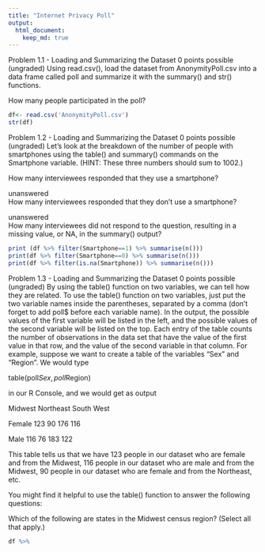 ```yaml
---
title: "Internet Privacy Poll"
output:
  html_document:
    keep_md: true
---
```


Problem 1.1 - Loading and Summarizing the Dataset
0 points possible (ungraded)
Using read.csv(), load the dataset from AnonymityPoll.csv into a data frame called poll and summarize it with the summary() and str() functions.

How many people participated in the poll?

```r
df<- read.csv('AnonymityPoll.csv')
str(df)
```

Problem 1.2 - Loading and Summarizing the Dataset
0 points possible (ungraded)
Let's look at the breakdown of the number of people with smartphones using the table() and summary() commands on the Smartphone variable. (HINT: These three numbers should sum to 1002.)

How many interviewees responded that they use a smartphone?


  unanswered  
How many interviewees responded that they don't use a smartphone?


  unanswered  
How many interviewees did not respond to the question, resulting in a missing value, or NA, in the summary() output?

```r
print (df %>% filter(Smartphone==1) %>% summarise(n()))
print(df %>% filter(Smartphone==0) %>% summarise(n()))
print(df %>% filter(is.na(Smartphone)) %>% summarise(n()))
```

Problem 1.3 - Loading and Summarizing the Dataset
0 points possible (ungraded)
By using the table() function on two variables, we can tell how they are related. To use the table() function on two variables, just put the two variable names inside the parentheses, separated by a comma (don't forget to add poll$ before each variable name). In the output, the possible values of the first variable will be listed in the left, and the possible values of the second variable will be listed on the top. Each entry of the table counts the number of observations in the data set that have the value of the first value in that row, and the value of the second variable in that column. For example, suppose we want to create a table of the variables "Sex" and "Region". We would type

table(poll$Sex, poll$Region)

in our R Console, and we would get as output

Midwest Northeast South West

Female 123 90 176 116

Male 116 76 183 122

This table tells us that we have 123 people in our dataset who are female and from the Midwest, 116 people in our dataset who are male and from the Midwest, 90 people in our dataset who are female and from the Northeast, etc.

You might find it helpful to use the table() function to answer the following questions:

Which of the following are states in the Midwest census region? (Select all that apply.)


```r
df %>%
```


